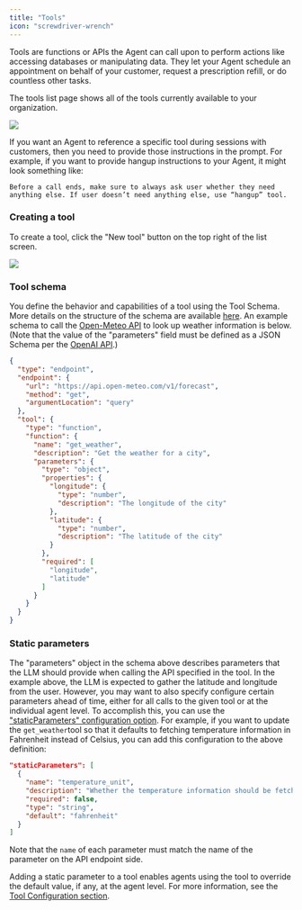 ```yaml
---
title: "Tools"
icon: "screwdriver-wrench"
---
```


Tools are functions or APIs the Agent can call upon to perform actions like accessing databases or manipulating data. They let your Agent schedule an appointment on behalf of your customer, request a prescription refill, or do countless other tasks.

The tools list page shows all of the tools currently available to your organization.

![](/mintlify/images/tools_list.jpg)

If you want an Agent to reference a specific tool during sessions with customers, then you need to provide those instructions in the prompt. For example, if you want to provide hangup instructions to your Agent, it might look something like:

`Before a call ends, make sure to always ask user whether they need anything else. If user doesn’t need anything else, use “hangup” tool.`

### Creating a tool

To create a tool, click the "New tool" button on the top right of the list screen.

![](/mintlify/images/tools_create.jpg)

### Tool schema

You define the behavior and capabilities of a tool using the Tool Schema. More details on the structure of the schema are available [here](https://docs.syllable.ai/sdk-docs/models/components/tooldefinition). An example schema to call the [Open-Meteo API](https://open-meteo.com/en/docs) to look up weather information is below. (Note that the value of the "parameters" field must be defined as a JSON Schema per the [OpenAI API](https://platform.openai.com/docs/guides/function-calling).)

```json
{
  "type": "endpoint",
  "endpoint": {
    "url": "https://api.open-meteo.com/v1/forecast",
    "method": "get",
    "argumentLocation": "query"
  },
  "tool": {
    "type": "function",
    "function": {
      "name": "get_weather",
      "description": "Get the weather for a city",
      "parameters": {
        "type": "object",
        "properties": {
          "longitude": {
            "type": "number",
            "description": "The longitude of the city"
          },
          "latitude": {
            "type": "number",
            "description": "The latitude of the city"
          }
        },
        "required": [
          "longitude",
          "latitude"
        ]
      }
    }
  }
}
```

### Static parameters

The "parameters" object in the schema above describes parameters that the LLM should provide when calling the API specified in the tool. In the example above, the LLM is expected to gather the latitude and longitude from the user. However, you may want to also specify configure certain parameters ahead of time, either for all calls to the given tool or at the individual agent level. To accomplish this, you can use the ["staticParameters" configuration option](https://docs.syllable.ai/sdk-docs/models/components/statictoolparameter). For example, if you want to update the `get_weather`tool so that it defaults to fetching temperature information in Fahrenheit instead of Celsius, you can add this configuration to the above definition:

```json
"staticParameters": [
  {
    "name": "temperature_unit",
    "description": "Whether the temperature information should be fetched in Celsius or Fahrenheit",
    "required": false,
    "type": "string",
    "default": "fahrenheit"
  }
]
```

Note that the `name` of each parameter must match the name of the parameter on the API endpoint side.

Adding a static parameter to a tool enables agents using the tool to override the default value, if any, at the agent level. For more information, see the [Tool Configuration section](/workspaces/ToolConfig).